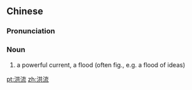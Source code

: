 ==Chinese==
{{zh-forms}}

===Pronunciation===
{{zh-pron
|m=hóngliú
|cat=n
}}

===Noun===
{{zh-noun}}

# a powerful current, a flood (often fig., e.g. a flood of ideas)

[[pt:洪流]]
[[zh:洪流]]